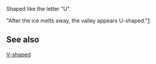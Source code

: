 {{en-adj}}
{{alternative spelling of|U-shaped}}
Shaped like the letter "U".  

"After the ice melts away, the valley appears U-shaped."[http://www.nps.gov/archive/olym/uv.htm]

==See also==

[[V-shaped]]